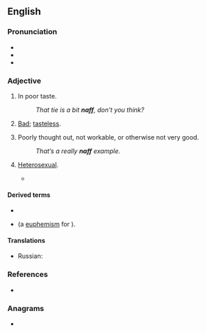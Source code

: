 {{also|Naff}}
==English==

===Pronunciation===
* {{IPA|/næf/|lang=en}}
* {{audio|En-au-naff.ogg|Audio (AU)|lang=en}}
* {{rhymes|æf|lang=en}}

===Adjective===
{{en-adj|er}}

# {{lb|en|Britain|slang}} In poor taste.
#: ''That tie is a bit '''naff''', don’t you think?''
# {{lb|en|Polari}} [[bad|Bad]]; [[tasteless]].
# {{lb|en|Britain|slang}} Poorly thought out, not workable, or otherwise not very good.
#: ''That’s a really '''naff''' example.''
# {{lb|en|Polari}} [[heterosexual|Heterosexual]].
#* {{quote-book
|lang=en
|year=2004
|first=Pip|last=Granger
|title=Trouble In Paradise
|passage=The omie was a veritable donkey beneath the waistband, darlings.  A donkey!  No wonder your boss-palone is so smitten. I've seen my share, dollies, but this old omiepalone was shaken to the core.  Such a terrible waste on a '''naff''' bloke.
}}

====Derived terms====
* {{l|en|naff all}}
* {{l|en|naff off}} (a [[euphemism]] for {{m|en|fuck off}}).

====Translations====
{{trans-top|poorly thought out, not workable, or otherwise not very good}}
* Russian: {{t+|ru|отстойный}}
{{trans-mid}}
{{trans-bottom}}

===References===
* {{R:OneLook}}

===Anagrams===
* {{anagrams|en|a=affn|FNaF}}